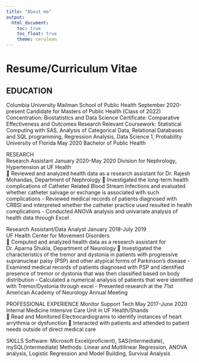 ```yaml
---
title: "About me"
output: 
  html_document:
    toc: true
    toc_float: true
    theme: cerulean
---
```


# Resume/Curriculum Vitae


## EDUCATION	
Columbia University Mailman School of Public Health                                                September 2020-present
Candidate for Masters of Public Health (Class of 2022)                                                   
     Concentration: Biostatistics and Data Science 
     Certificate: Comparative Effectiveness and Outcomes Research
Relevant Coursework: Statistical Computing with SAS, Analysis of Categorical Data, Relational Databases and SQL programming, Regression Analysis, Data Science 1, Probability
University of Florida		                                   May 2020
Bachelor of Public Health		

RESEARCH			
Research Assistant	                                                                                                       January 2020-May 2020
Division for Nephrology, Hypertension at UF Health                            
	Reviewed and analyzed health data as a research assistant for Dr. Rajesh Mohandas, Department of Nephrology
	Investigated the long-term health complications of Catheter Related Blood Stream Infections and evaluated whether catheter salvage or exchange is associated with such complications
-	Reviewed medical records of patients diagnosed with CRBSI and interpreted whether the catheter practice used resulted in health complications
-	Conducted ANOVA analysis and univariate analysis of health data through Excel

Research Assistant/Data Analyst                                                                                        January 2018-July 2019  
UF Health Center for Movement Disorders                                          
	Computed and analyzed health data as a research assistant for Dr. Aparna Shukla, Department of Neurology 
	Investigated the characteristics of the tremor and dystonia in patients with progressive supranuclear palsy (PSP) and other atypical forms of Parkinson’s disease
-	Examined medical records of patients diagnosed with PSP and identified presence of tremor or dystonia that was then classified based on body distribution
-	Calculated a numerical analysis of patients that were identified with Tremor/Dystonia through excel
-	Presented research at the 71st American Academy of Neurology Annual Meeting

PROFESSIONAL EXPERIENCE
Monitor Support Tech		                 May 2017-June 2020
Internal Medicine Intensive Care Unit in UF Health/Shands	
	Read and Monitored Electrocardiograms to identify instances of heart arrythmia or dysfunction
	Interacted with patients and attended to patient needs outside of direct medical care

SKILLS
Software: Microsoft Excel(proficient), SAS(intermediate), mySQL(intermediate)
Methods: Linear and Multilinear Regression, ANOVA analysis, Logistic Regression and Model Building, Survival Analysis

